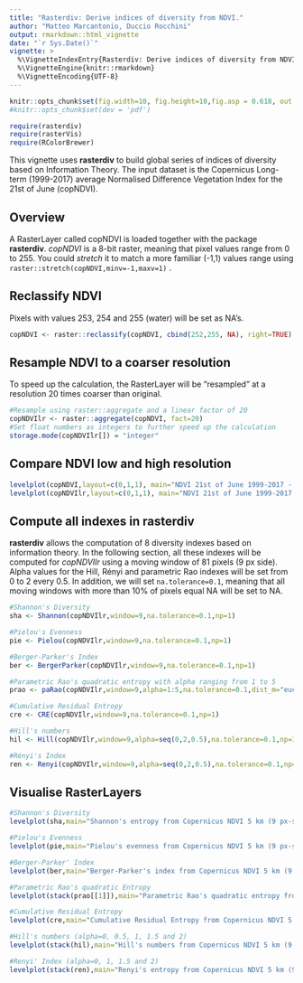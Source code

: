 ```yaml
---
title: "Rasterdiv: Derive indices of diversity from NDVI."
author: "Matteo Marcantonio, Duccio Rocchini"
output: rmarkdown::html_vignette
date: "`r Sys.Date()`"
vignette: >
  %\VignetteIndexEntry{Rasterdiv: Derive indices of diversity from NDVI.}
  %\VignetteEngine{knitr::rmarkdown}
  %\VignetteEncoding{UTF-8}
---
```


```r
knitr::opts_chunk$set(fig.width=10, fig.height=10,fig.asp = 0.618, out.width = "95%", fig.align = "center", fig.dpi = 150, collapse = FALSE, comment = "#") 
#knitr::opts_chunk$set(dev = 'pdf')
```

```r
require(rasterdiv)
require(rasterVis)
require(RColorBrewer)
```

This vignette uses **rasterdiv** to build global series of indices of diversity based on Information Theory. The input dataset is the Copernicus Long-term (1999-2017) average Normalised Difference Vegetation Index for the 21st of June (copNDVI).

## Overview
A RasterLayer called copNDVI is loaded together with the package **rasterdiv**. *copNDVI* is a 8-bit raster, meaning that pixel values range from 0 to 255. You could *stretch* it to match a more familiar (-1,1) values range using `raster::stretch(copNDVI,minv=-1,maxv=1)` .

## Reclassify NDVI 
Pixels with values 253, 254 and 255 (water) will be set as NA's.

```r
copNDVI <- raster::reclassify(copNDVI, cbind(252,255, NA), right=TRUE)
```

## Resample NDVI to a coarser resolution 
To speed up the calculation, the RasterLayer will be "resampled" at a resolution 20 times coarser than original.

```r
#Resample using raster::aggregate and a linear factor of 20
copNDVIlr <- raster::aggregate(copNDVI, fact=20)
#Set float numbers as integers to further speed up the calculation
storage.mode(copNDVIlr[]) = "integer"
```

## Compare NDVI low and high resolution

```r
levelplot(copNDVI,layout=c(0,1,1), main="NDVI 21st of June 1999-2017 - ~8km pixel resolution")
levelplot(copNDVIlr,layout=c(0,1,1), main="NDVI 21st of June 1999-2017 - ~150km pixel resolution")
```

## Compute all indexes in rasterdiv
**rasterdiv** allows the computation of 8 diversity indexes based on information theory. In the following section, all these indexes will be computed for *copNDVIlr* using a moving window of 81 pixels (9 px side). Alpha values for the Hill, Rényi and parametric Rao indexes will be set from 0 to 2 every 0.5. In addition, we will set `na.tolerance=0.1`, meaning that all moving windows with more than 10% of pixels equal NA will be set to NA.

```r
#Shannon's Diversity
sha <- Shannon(copNDVIlr,window=9,na.tolerance=0.1,np=1)

#Pielou's Evenness
pie <- Pielou(copNDVIlr,window=9,na.tolerance=0.1,np=1)

#Berger-Parker's Index
ber <- BergerParker(copNDVIlr,window=9,na.tolerance=0.1,np=1)

#Parametric Rao's quadratic entropy with alpha ranging from 1 to 5
prao <- paRao(copNDVIlr,window=9,alpha=1:5,na.tolerance=0.1,dist_m="euclidean",np=1)

#Cumulative Residual Entropy
cre <- CRE(copNDVIlr,window=9,na.tolerance=0.1,np=1)

#Hill's numbers
hil <- Hill(copNDVIlr,window=9,alpha=seq(0,2,0.5),na.tolerance=0.1,np=1)

#Rényi's Index
ren <- Renyi(copNDVIlr,window=9,alpha=seq(0,2,0.5),na.tolerance=0.1,np=1)
```


## Visualise RasterLayers

```r
#Shannon's Diversity
levelplot(sha,main="Shannon's entropy from Copernicus NDVI 5 km (9 px-side moving window)",as.table = T,layout=c(0,1,1), ylim=c(-60,75), margin = list(draw = TRUE))
```

```r
#Pielou's Evenness
levelplot(pie,main="Pielou's evenness from Copernicus NDVI 5 km (9 px-side moving window)",as.table = T,layout=c(0,1,1), ylim=c(-60,75), margin = list(draw = TRUE))
```

```r
#Berger-Parker' Index
levelplot(ber,main="Berger-Parker's index from Copernicus NDVI 5 km (9 px-side moving window)",as.table = T,layout=c(0,1,1), ylim=c(-60,75), margin = list(draw = TRUE))
```

```r
#Parametric Rao's quadratic Entropy
levelplot(stack(prao[[1]]),main="Parametric Rao's quadratic entropy from Copernicus NDVI 5 km (9 px-side moving window)",as.table = T,layout=c(0,5,1), ylim=c(-60,75), margin = list(draw = TRUE))
```

```r
#Cumulative Residual Entropy
levelplot(cre,main="Cumulative Residual Entropy from Copernicus NDVI 5 km (9 px-side moving window)",as.table = T,layout=c(0,1,1), ylim=c(-60,75), margin = list(draw = TRUE))
```

```r
#Hill's numbers (alpha=0, 0.5, 1, 1.5 and 2)
levelplot(stack(hil),main="Hill's numbers from Copernicus NDVI 5 km (9 px-side moving window)",as.table = T,layout=c(0,5,1), ylim=c(-60,75))
```

```r
#Renyi' Index (alpha=0, 1, 1.5 and 2)
levelplot(stack(ren),main="Renyi's entropy from Copernicus NDVI 5 km (9 px-side moving window)",as.table = T,layout=c(0,5,1),names.attr=paste("alpha",seq(0,2,0.5),sep=" "), ylim=c(-60,75), margin = list(draw = FALSE))
```
